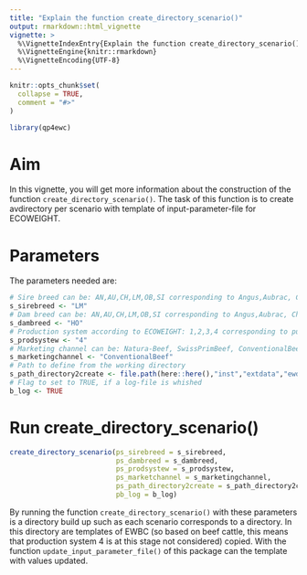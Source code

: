 ```yaml
---
title: "Explain the function create_directory_scenario()"
output: rmarkdown::html_vignette
vignette: >
  %\VignetteIndexEntry{Explain the function create_directory_scenario()}
  %\VignetteEngine{knitr::rmarkdown}
  %\VignetteEncoding{UTF-8}
---
```


```r
knitr::opts_chunk$set(
  collapse = TRUE,
  comment = "#>"
)
```

```r
library(qp4ewc)
```

# Aim

In this vignette, you will get more information about the construction of the function `create_directory_scenario()`. The task of this function is to create avdirectory per scenario with template of input-parameter-file for ECOWEIGHT. 

# Parameters

The parameters needed are:

```r
# Sire breed can be: AN,AU,CH,LM,OB,SI corresponding to Angus,Aubrac, Charolais, Limousin, Original-Braunvieh, Simmental
s_sirebreed <- "LM"
# Dam breed can be: AN,AU,CH,LM,OB,SI corresponding to Angus,Aubrac, Charolais, Limousin, Original-Braunvieh, Simmental for beef-on-beef, or HO,BS corresponding to Holstein or Brown Swiss (+Braunvieh) 
s_dambreed <- "HO"
# Production system according to ECOWEIGHT: 1,2,3,4 corresponding to purebreeding, crossbreeding, terminal crossing, dairy
s_prodsystew <- "4"
# Marketing channel can be: Natura-Beef, SwissPrimBeef, ConventionalBeef, ConventionalVeal
s_marketingchannel <- "ConventionalBeef"
# Path to define from the working directory
s_path_directory2create <- file.path(here::here(),"inst","extdata","ewdc")
# Flag to set to TRUE, if a log-file is whished
b_log <- TRUE
```

# Run create_directory_scenario()

```r
create_directory_scenario(ps_sirebreed = s_sirebreed,
                          ps_dambreed = s_dambreed,
                          ps_prodsystew = s_prodsystew,
                          ps_marketchannel = s_marketingchannel,
                          ps_path_directory2create = s_path_directory2create,
                          pb_log = b_log)
```

By running the function `create_directory_scenario()` with these parameters is a directory build up such as each scenario corresponds to a directory. In this directory are templates of EWBC (so based on beef cattle, this means that production system 4 is at this stage not considered) copied. With the function `update_input_parameter_file()` of this package can the template with values updated.
